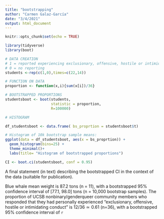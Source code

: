 ```yaml
---
title: "bootstrapping"
author: "Carmen Galaz-García"
date: "3/4/2021"
output: html_document
---
```


```r
knitr::opts_chunk$set(echo = TRUE)

library(tidyverse)
library(boot)
```

```r
# DATA CREATION
# 1 = reported experiencing exclusionary, offensive, hostile or intimidating conduct
# 0 = no reporting
students <-rep(c(1,0),times=c(22,14))

# FUNCTION ON DATA
proportion <- function(x,i){sum(x[i])/36}

# BOOTSTRAPPED PROPORTIONS
studentsboot <- boot(students, 
                     statistic = proportion,
                     R=100000)

```

```r
# HISTOGRAM

df_studentsboot <- data.frame( bs_proprtion = studentsboot$t)

# Histogram of 10k bootstrap sample means:
ggplot(data = df_studentsboot, aes(x = bs_proprtion)) +
  geom_histogram(bins=25) +
  theme_minimal()+
  labs(title= "Histogram of bootstrapped proportions")


```


```r
CI <- boot.ci(studentsboot, conf = 0.95)
```

A final statement (in text) describing the bootstrapped CI in the context of the data (suitable for publication).

Blue whale mean weight is 87.2 tons (n = 11), with a bootstrapped 95% confidence interval of [77.1, 98.0] tons (n = 10,000 bootstrap samples).
The proportion of UCSB nonbinary/genderqueer community members who responded that they had personally experienced “exclusionary, offensive, hostile or intimidating conduct” is $12/36 \simeq 0.61$ (n=36), 
with a bootstrapped 95% confidence interval of 
`r `
